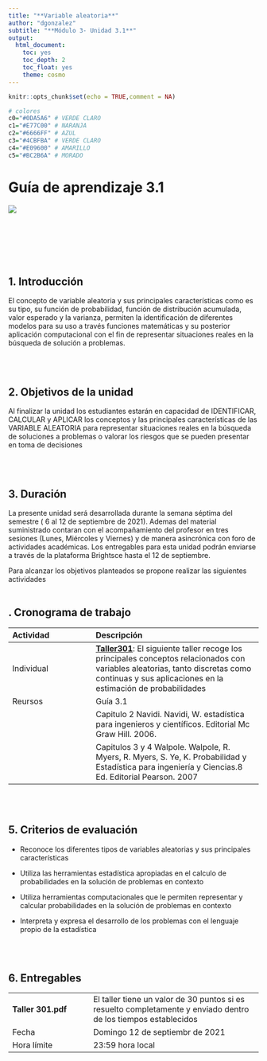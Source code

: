 ```yaml
---
title: "**Variable aleatoria**"
author: "dgonzalez"
subtitle: "**Módulo 3- Unidad 3.1**" 
output:
  html_document:
    toc: yes
    toc_depth: 2
    toc_float: yes
    theme: cosmo
---
```


```r
knitr::opts_chunk$set(echo = TRUE,comment = NA)

# colores
c0="#0DA5A6" # VERDE CLARO
c1="#E77C00" # NARANJA
c2="#6666FF" # AZUL  
c3="#4CBFBA" # VERDE CLARO  
c4="#E09600" # AMARILLO  
c5="#BC2B6A" # MORADO  

```


# **Guía de aprendizaje 3.1**

![](img/baner3.png)

<br/><br/>

<br/><br/>

## **1. Introducción**

El concepto de variable  aleatoria  y sus principales características como es su tipo, su función de probabilidad, función de distribución acumulada,  valor esperado y la varianza, permiten la identificación de diferentes modelos para su uso a través funciones matemáticas y su posterior aplicación  computacional con el fin de representar situaciones reales en la búsqueda de solución a problemas. 

<br/><br/>

## **2. Objetivos de la unidad**

Al finalizar la unidad los estudiantes estarán  en  capacidad de IDENTIFICAR, CALCULAR y APLICAR los conceptos y las principales características  de las VARIABLE ALEATORIA para representar situaciones reales en la búsqueda de soluciones a problemas o valorar los riesgos que se pueden presentar en toma de decisiones

<br/><br/>

## **3. Duración**

La presente  unidad será desarrollada durante la semana séptima del semestre ( 6 al 12 de septiembre de 2021). Ademas del material suministrado  contaran con el acompañamiento del profesor en tres sesiones (Lunes, Miércoles y Viernes) y de manera asincrónica con  foro de actividades académicas. Los entregables para esta unidad podrán enviarse a través de la plataforma Brightsce hasta el  12 de septiembre.

Para alcanzar los objetivos planteados se propone realizar las siguientes actividades
<br/><br/>

## **. Cronograma de trabajo**


|Actividad      | Descripción                    | 
|:--------------|:-----------------------------  |
|Individual     |[**Taller301**](https://github.com/dgonzalez80/probabilidad20212.io/blob/main/talleres/Taller3.01.pdf): El siguiente taller recoge los principales conceptos relacionados con variables aleatorias, tanto discretas como continuas y sus aplicaciones en la estimación de probabilidades|
|Reursos        | Guía 3.1 | 
|               |Capitulo  2 Navidi. Navidi, W. estadística para ingenieros y científicos. Editorial Mc Graw Hill. 2006. |
|               | Capitulos  3 y 4 Walpole. Walpole, R. Myers, R. Myers, S. Ye, K. Probabilidad y Estadística para ingeniería y Ciencias.8 Ed. Editorial Pearson. 2007 |
<br/><br/>

## **5. Criterios de evaluación**

* Reconoce los diferentes tipos de variables aleatorias y sus principales características 

* Utiliza las herramientas estadística apropiadas en el calculo de probabilidades en la solución de problemas en contexto

* Utiliza herramientas computacionales que le permiten representar y calcular probabilidades en la solución de problemas en contexto

* Interpreta y expresa el desarrollo de los problemas con el lenguaje propio de la estadística

<br/><br/>

## **6. Entregables** 

|                   |                                       |
|:------------------|:--------------------------------------|
|**Taller 301.pdf** | El taller tiene un valor de 30 puntos si es resuelto completamente y enviado dentro de los tiempos establecidos |
| Fecha             | Domingo 12 de septiembr de 2021 |
| Hora límite       | 23:59  hora  local           |


